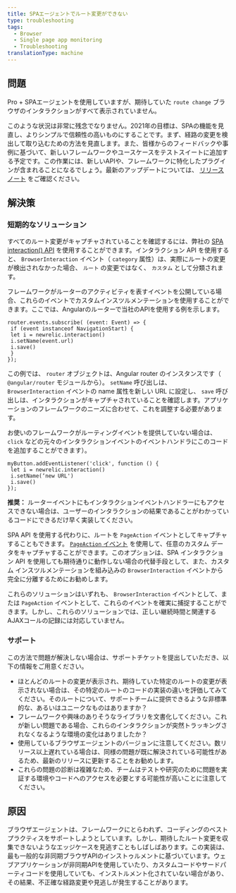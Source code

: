 ```yaml
---
title: SPAエージェントでルート変更ができない
type: troubleshooting
tags:
  - Browser
  - Single page app monitoring
  - Troubleshooting
translationType: machine
---
```


## 問題

Pro + SPAエージェントを使用していますが、期待していた `route change` ブラウザのインタラクションがすべて表示されていません。

このような状況は非常に残念でなりません。2021年の目標は、SPAの機能を見直し、よりシンプルで信頼性の高いものにすることです。まず、経路の変更を検出して取り込むための方法を見直します。また、皆様からのフィードバックや事例に基づいて、新しいフレームワークやユースケースをテストスイートに追加する予定です。この作業には、新しいAPIや、フレームワークに特化したプラグインが含まれることになるでしょう。最新のアップデートについては、 [リリースノート](/docs/release-notes/new-relic-browser-release-notes/browser-agent-release-notes) をご確認ください。

## 解決策

### 短期的なソリューション

すべてのルート変更がキャプチャされていることを確認するには、弊社の [SPA interaction() API](/docs/browser/new-relic-browser/browser-agent-spa-api) を使用することができます。インタラクション API を使用すると、 `BrowserInteraction` イベント（ `category` 属性）は、実際にルートの変更が検出されなかった場合、 `ルート` の変更ではなく、 `カスタム` として分類されます。

フレームワークがルーターのアクティビティを表すイベントを公開している場合、これらのイベントでカスタムインスツルメンテーションを使用することができます。ここでは、Angularのルーターで当社のAPIを使用する例を示します。

```
router.events.subscribe( (event: Event) => {
 if (event instanceof NavigationStart) {
 let i = newrelic.interaction()
 i.setName(event.url)
 i.save()
 }
});
```

この例では、 `router` オブジェクトは、Angular router のインスタンスです（ `@angular/router` モジュールから）。 `setName` 呼び出しは、 `BrowserInteraction` イベントの name 属性を新しい URL に設定し、 `save` 呼び出しは、インタラクションがキャプチャされていることを確認します。アプリケーションのフレームワークのニーズに合わせて、これを調整する必要があります。

お使いのフレームワークがルーティングイベントを提供していない場合は、 `click` などの元々のインタラクションイベントのイベントハンドラにこのコードを追加することができます）。

```
myButton.addEventListener('click', function () {
 let i = newrelic.interaction()
 i.setName(‘new URL')
 i.save()
});
```

**推奨：** ルーターイベントにもインタラクションイベントハンドラーにもアクセスできない場合は、ユーザーのインタラクションの結果であることがわかっているコードにできるだけ早く実装してください。

SPA API を使用する代わりに、ルートを `PageAction` イベントとしてキャプチャすることもできます。 [`PageAction` イベント](/docs/browser/new-relic-browser/browser-agent-spa-api/add-page-action) を使用して、任意のカスタム データをキャプチャすることができます。このオプションは、SPA インタラクション API を使用しても期待通りに動作しない場合の代替手段として、また、カスタム インスツルメンテーションを組み込みの `BrowserInteraction` イベントから完全に分離するためにお勧めします。

これらのソリューションはいずれも、 `BrowserInteraction` イベントとして、または `PageAction` イベントとして、これらのイベントを確実に捕捉することができます。しかし、これらのソリューションでは、正しい継続時間と関連するAJAXコールの記録には対応していません。

### サポート

この方法で問題が解決しない場合は、サポートチケットを提出していただき、以下の情報をご用意ください。

* ほとんどのルートの変更が表示され、期待していた特定のルートの変更が表示されない場合は、その特定のルートのコードの実装の違いを評価してみてください。そのルートについて、サポートチームに提供できるような非標準的な、あるいはユニークなものはありますか？
* フレームワークや興味のありそうなライブラリを文書化してください。これが新しい問題である場合、これらのインタラクションが突然トラッキングされなくなるような環境の変化はありましたか？
* 使用しているブラウザエージェントのバージョンに注意してください。数リリース以上遅れている場合は、同様の問題が既に解決されている可能性があるため、最新のリリースに更新することをお勧めします。
* これらの問題の診断は複雑なため、チームはテストや研究のために問題を実証する環境やコードへのアクセスを必要とする可能性が高いことに注意してください。

## 原因

ブラウザエージェントは、フレームワークにとらわれず、コーディングのベストプラクティスをサポートしようとしています。しかし、期待したルート変更を収集できないようなエッジケースを見逃すこともしばしばあります。この実装は、最も一般的な非同期ブラウザAPIのインストゥルメントに基づいています。ウェブアプリケーションが非同期APIを使用していたり、カスタムコードやサードパーティコードを使用していても、インストルメント化されていない場合があり、その結果、不正確な経路変更や見逃しが発生することがあります。
